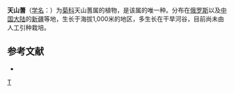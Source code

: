 {{Speciesbox
| taxon = Handelia trichophylla
| binomial_authority = (Schrenk ex Fisch. et Mey.) Heimerl.
}}

'''天山蓍'''（[[学名|学名]]：{{lang|la|''Handelia trichophylla''}}）为[[菊科|菊科]]天山蓍属的植物，是该属的唯一种。分布在[[俄罗斯|俄罗斯]]以及[[中国大陆|中国大陆]]的[[新疆|新疆]]等地，生长于海拔1,000米的地区，多生长在干旱河谷，目前尚未由人工引种栽培。

== 参考文献 ==
<div class="references-small">
* {{cite web| url =http://www.bioinfo.cn/db05/KmzwSpecies.php?action=view&id=3441| title =天山蓍| work =《中国高等植物数据库全库》| publisher =中国科学院微生物研究所| author =昆明植物研究所| accessdate =2009-02-24| archive-date =2018-10-05| archive-url =https://web.archive.org/web/20181005110425/http://www.bioinfo.cn/db05/KmzwSpecies.php?action=view&id=3441| dead-url =yes}}
</div>
{{Taxonbar|from=Q1021912}}

[[Category:天山蓍属|T]]


{{植物小作品}}